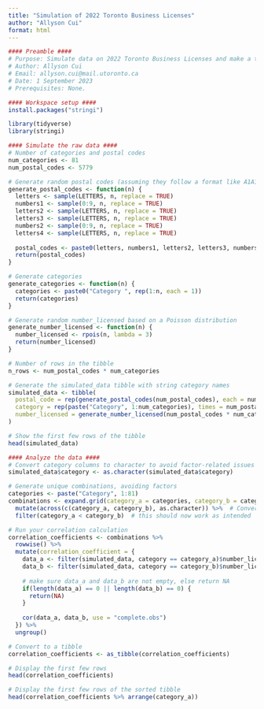 ```yaml
---
title: "Simulation of 2022 Toronto Business Licenses"
author: "Allyson Cui"
format: html
---
```

```r
#### Preamble ####
# Purpose: Simulate data on 2022 Toronto Business Licenses and make a table of # their correlations.
# Author: Allyson Cui
# Email: allyson.cui@mail.utoronto.ca
# Date: 1 September 2023
# Prerequisites: None.
```

```r
#### Workspace setup ####
install.packages("stringi")

library(tidyverse)
library(stringi)
```

```r
#### Simulate the raw data ####
# Number of categories and postal codes
num_categories <- 81
num_postal_codes <- 5779

# Generate random postal codes (assuming they follow a format like A1A1A1)
generate_postal_codes <- function(n) {
  letters <- sample(LETTERS, n, replace = TRUE)
  numbers1 <- sample(0:9, n, replace = TRUE)
  letters2 <- sample(LETTERS, n, replace = TRUE)
  letters3 <- sample(LETTERS, n, replace = TRUE)
  numbers2 <- sample(0:9, n, replace = TRUE)
  letters4 <- sample(LETTERS, n, replace = TRUE)
  
  postal_codes <- paste0(letters, numbers1, letters2, letters3, numbers2, letters4)
  return(postal_codes)
}

# Generate categories
generate_categories <- function(n) {
  categories <- paste0("Category ", rep(1:n, each = 1))
  return(categories)
}

# Generate random number_licensed based on a Poisson distribution
generate_number_licensed <- function(n) {
  number_licensed <- rpois(n, lambda = 3)
  return(number_licensed)
}

# Number of rows in the tibble
n_rows <- num_postal_codes * num_categories

# Generate the simulated_data tibble with string category names
simulated_data <- tibble(
  postal_code = rep(generate_postal_codes(num_postal_codes), each = num_categories),
  category = rep(paste("Category", 1:num_categories), times = num_postal_codes),
  number_licensed = generate_number_licensed(num_postal_codes * num_categories)
)

# Show the first few rows of the tibble
head(simulated_data)

```

```r
#### Analyze the data ####
# Convert category columns to character to avoid factor-related issues
simulated_data$category <- as.character(simulated_data$category)

# Generate unique combinations, avoiding factors
categories <- paste("Category", 1:81)
combinations <- expand.grid(category_a = categories, category_b = categories) %>% 
  mutate(across(c(category_a, category_b), as.character)) %>%  # Convert to character to avoid factor issues
  filter(category_a < category_b)  # this should now work as intended

# Run your correlation calculation
correlation_coefficients <- combinations %>% 
  rowwise() %>% 
  mutate(correlation_coefficient = {
    data_a <- filter(simulated_data, category == category_a)$number_licensed
    data_b <- filter(simulated_data, category == category_b)$number_licensed
    
    # make sure data_a and data_b are not empty, else return NA
    if(length(data_a) == 0 || length(data_b) == 0) {
      return(NA)
    }
    
    cor(data_a, data_b, use = "complete.obs")
  }) %>% 
  ungroup()

# Convert to a tibble
correlation_coefficients <- as_tibble(correlation_coefficients)

# Display the first few rows
head(correlation_coefficients)


```

```r
# Display the first few rows of the sorted tibble
head(correlation_coefficients %>% arrange(category_a))
```